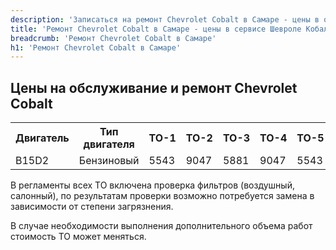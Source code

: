 ```yaml
---
description: 'Записаться на ремонт Chevrolet Cobalt в Самаре - цены в официальном сервисе Шевроле Кобальт'
title: 'Ремонт Chevrolet Cobalt в Самаре - цены в сервисе Шевроле Кобальт'
breadcrumb: 'Ремонт Chevrolet Cobalt в Самаре'
h1: 'Ремонт Chevrolet Cobalt в Самаре'
---
```

<h2> Цены на обслуживание и ремонт Chevrolet Cobalt </h2>
<table>
<tbody>
<tr>
	<th>
		 Двигатель
	</th>
	<th>
		 Тип двигателя
	</th>
	<th>
		 ТО-1
	</th>
	<th>
		 ТО-2
	</th>
	<th>
		 ТО-3
	</th>
	<th>
		 ТО-4
	</th>
	<th>
		 ТО-5
	</th>
	<th>
		 ТО-6
	</th>
	<th>
		 ТО-7
	</th>
	<th>
		 ТО-8
	</th>
	<th>
		 ТО-9
	</th>
</tr>
<tr>
	<td>
		 B15D2
	</td>
	<td>
		 Бензиновый
	</td>
	<td>
		 5543
	</td>
	<td>
		 9047
	</td>
	<td>
		 5881
	</td>
	<td>
		 9047
	</td>
	<td>
		 5543
	</td>
	<td>
		 9047
	</td>
	<td>
		 5881
	</td>
	<td>
		 9047
	</td>
	<td>
		 5543
	</td>
</tr>
</tbody>
</table>
<p>
	 В регламенты всех ТО включена проверка фильтров (воздушный, салонный), по результатам проверки возможно потребуется замена в зависимости от степени загрязнения.
</p>
<p>
	 В случае необходимости выполнения дополнительного объема работ стоимость ТО может меняться.
</p>